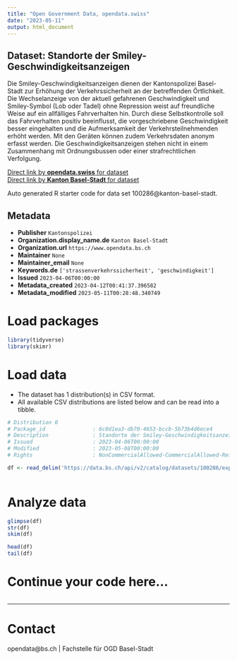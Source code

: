 ```yaml
---
title: "Open Government Data, opendata.swiss"
date: "2023-05-11"
output: html_document
---
```


## Dataset: Standorte der Smiley-Geschwindigkeitsanzeigen

Die Smiley-Geschwindigkeitsanzeigen dienen der Kantonspolizei Basel-Stadt zur Erhöhung der Verkehrssicherheit an der betreffenden Örtlichkeit. Die Wechselanzeige von der aktuell gefahrenen Geschwindigkeit und Smiley-Symbol (Lob oder Tadel) ohne Repression weist auf freundliche Weise auf ein allfälliges Fahrverhalten hin. Durch diese Selbstkontrolle soll das Fahrverhalten positiv beeinflusst, die vorgeschriebene Geschwindigkeit besser eingehalten und die Aufmerksamkeit der Verkehrsteilnehmenden erhöht werden. Mit den Geräten können zudem Verkehrsdaten anonym erfasst werden. Die Geschwindigkeitsanzeigen stehen nicht in einem Zusammenhang mit Ordnungsbussen oder einer strafrechtlichen Verfolgung.

[Direct link by **opendata.swiss** for dataset](https://opendata.swiss/de/dataset/standorte-der-smiley-geschwindigkeitsanzeigen)<br>
[Direct link by **Kanton Basel-Stadt** for dataset](https://data.bs.ch/explore/dataset/100286/)

Auto generated R starter code for data set 100286@kanton-basel-stadt.

## Metadata

- **Publisher** `Kantonspolizei`
- **Organization.display_name.de** `Kanton Basel-Stadt`
- **Organization.url** `https://www.opendata.bs.ch`
- **Maintainer** `None`
- **Maintainer_email** `None`
- **Keywords.de** `['strassenverkehrssicherheit', 'geschwindigkeit']`
- **Issued** `2023-04-06T00:00:00`
- **Metadata_created** `2023-04-12T00:41:37.396582`
- **Metadata_modified** `2023-05-11T00:28:48.340749`


# Load packages

```r

library(tidyverse)
library(skimr)

```

# Load data

-   The dataset has 1 distribution(s) in CSV format.
-   All available CSV distributions are listed below and can be read into a tibble.

```r

# Distribution 0
# Package_id               : 6c0d1ea3-db70-4653-bccb-5b73b4d6ece4
# Description              : Standorte der Smiley-Geschwindigkeitsanzeigen (csv)
# Issued                   : 2023-04-06T00:00:00
# Modified                 : 2023-05-08T00:00:00
# Rights                   : NonCommercialAllowed-CommercialAllowed-ReferenceRequired

df <- read_delim('https://data.bs.ch/api/v2/catalog/datasets/100286/exports/csv')



```

# Analyze data

```r

glimpse(df)
str(df)
skim(df)

head(df)
tail(df)

```

# Continue your code here...

```r

```

------------------------------------------------------------------------

# Contact

opendata@bs.ch | Fachstelle für OGD Basel-Stadt
